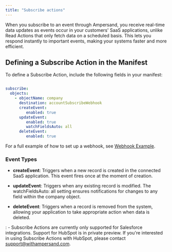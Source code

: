 ```yaml
---
title: "Subscribe actions"
---
```


When you subscribe to an event through Ampersand, you receive real-time data updates as events occur in your customers' SaaS applications, unlike Read Actions that only fetch data on a scheduled basis. This lets you respond instantly to important events, making your systems faster and more efficient.

## Defining a Subscribe Action in the Manifest

To define a Subscribe Action, include the following fields in your manifest:

```yaml

subscribe:
  objects:
    - objectName: company 
      destination: accountSubscribeWebhook
      createEvent:
         enabled: true
      updateEvent:
         enabled: true
         watchFieldsAuto: all
      deleteEvent:
         enabled: true

```

For a full example of how to set up a webhook, see [Webhook Example](https://docs.withampersand.com/destinations/webhooks#subscribe-actions-webhook-results).


### Event Types

- **createEvent**: Triggers when a new record is created in the connected SaaS application. This event fires once at the moment of creation.

- **updateEvent**: Triggers when any existing record is modified. The watchFieldsAuto: all setting ensures notifications for changes to any field within the company object.

- **deleteEvent**: Triggers when a record is removed from the system, allowing your application to take appropriate action when data is deleted.

<Note>: 
    - Subscribe Actions are currently only supported for Salesforce integrations. Support for HubSpot is in private preview. If you're interested in using Subscribe Actions with HubSpot, please contact support@withampersand.com.
</Note>